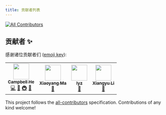 ```yaml
---
title: 贡献者列表
---
```


<!-- ALL-CONTRIBUTORS-BADGE:START - Do not remove or modify this section -->
[![All Contributors](https://img.shields.io/badge/all_contributors-4-orange.svg?style=flat-square)](#contributors-)
<!-- ALL-CONTRIBUTORS-BADGE:END -->

## 贡献者 ✨

感谢诸位贡献者们 ([emoji key](https://allcontributors.org/docs/en/emoji-key)):

<!-- ALL-CONTRIBUTORS-LIST:START - Do not remove or modify this section -->
<!-- prettier-ignore-start -->
<!-- markdownlint-disable -->
<table>
  <tr>
    <td align="center"><a href="https://github.com/duskmoon314"><img src="https://avatars2.githubusercontent.com/u/20477228?v=4?s=50" width="50px;" alt=""/><br /><sub><b>Campbell He</b></sub></a><br /><a href="https://github.com/eesast/docs/commits?author=duskmoon314" title="Code">💻</a> <a href="https://github.com/eesast/docs/commits?author=duskmoon314" title="Documentation">📖</a> <a href="#infra-duskmoon314" title="Infrastructure (Hosting, Build-Tools, etc)">🚇</a> <a href="#maintenance-duskmoon314" title="Maintenance">🚧</a></td>
    <td align="center"><a href="https://github.com/boltma"><img src="https://avatars0.githubusercontent.com/u/6150748?v=4?s=50" width="50px;" alt=""/><br /><sub><b>Xiaoyang Ma</b></sub></a><br /><a href="https://github.com/eesast/docs/commits?author=boltma" title="Documentation">📖</a></td>
    <td align="center"><a href="https://github.com/zxdclyz"><img src="https://avatars2.githubusercontent.com/u/44538240?v=4?s=50" width="50px;" alt=""/><br /><sub><b>lyz</b></sub></a><br /><a href="https://github.com/eesast/docs/commits?author=zxdclyz" title="Documentation">📖</a></td>
    <td align="center"><a href="https://github.com/xxxxyu"><img src="https://avatars3.githubusercontent.com/u/47287680?v=4?s=50" width="50px;" alt=""/><br /><sub><b>Xiangyu Li</b></sub></a><br /><a href="https://github.com/eesast/docs/commits?author=xxxxyu" title="Documentation">📖</a></td>
  </tr>
</table>

<!-- markdownlint-restore -->
<!-- prettier-ignore-end -->

<!-- ALL-CONTRIBUTORS-LIST:END -->

This project follows the [all-contributors](https://github.com/all-contributors/all-contributors) specification. Contributions of any kind welcome!
